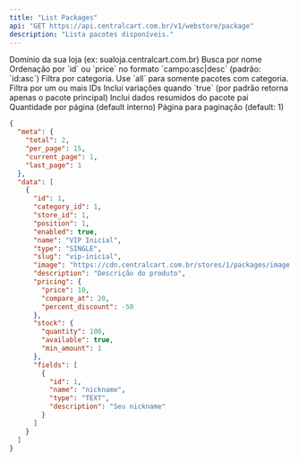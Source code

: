 ```yaml
---
title: "List Packages"
api: "GET https://api.centralcart.com.br/v1/webstore/package"
description: "Lista pacotes disponíveis."
---
```


<ParamField header="x-store-domain" type="string" required>
  Domínio da sua loja (ex: sualoja.centralcart.com.br)
</ParamField>

<ParamField query="q" type="string">
  Busca por nome
</ParamField>

<ParamField query="order_by" type="string">
  Ordenação por `id` ou `price` no formato `campo:asc|desc` (padrão: `id:asc`)
</ParamField>

<ParamField query="category_id" type="string | number">
  Filtra por categoria. Use `all` para somente pacotes com categoria.
</ParamField>

<ParamField query="id" type="number | number[]">
  Filtra por um ou mais IDs
</ParamField>

<ParamField query="include_variations" type="boolean">
  Inclui variações quando `true` (por padrão retorna apenas o pacote principal)
</ParamField>

<ParamField query="load_parent" type="boolean">
  Inclui dados resumidos do pacote pai
</ParamField>

<ParamField query="limit" type="number">
  Quantidade por página (default interno)
</ParamField>

<ParamField query="page" type="number">
  Página para paginação (default: 1)
</ParamField>

<ResponseExample>

```json Response
{
  "meta": {
    "total": 2,
    "per_page": 15,
    "current_page": 1,
    "last_page": 1
  },
  "data": [
    {
      "id": 1,
      "category_id": 1,
      "store_id": 1,
      "position": 1,
      "enabled": true,
      "name": "VIP Inicial",
      "type": "SINGLE",
      "slug": "vip-inicial",
      "image": "https://cdn.centralcart.com.br/stores/1/packages/image.png",
      "description": "Descrição do produto",
      "pricing": {
        "price": 10,
        "compare_at": 20,
        "percent_discount": -50
      },
      "stock": {
        "quantity": 100,
        "available": true,
        "min_amount": 1
      },
      "fields": [
        {
          "id": 1,
          "name": "nickname",
          "type": "TEXT",
          "description": "Seu nickname"
        }
      ]
    }
  ]
}
```

</ResponseExample>
